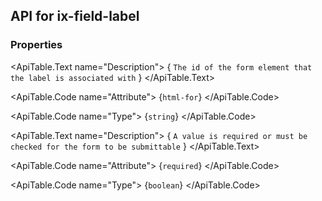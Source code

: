 
## API for ix-field-label

### Properties

<ApiTable id="property-htmlFor">
  <ApiTable.PropertyHeader name="htmlFor" singleFramework="">
  </ApiTable.PropertyHeader>

  <ApiTable.Text name="Description">
    { `The id of the form element that the label is associated with` }
  </ApiTable.Text>

  <ApiTable.Code name="Attribute">
    {`html-for`}
  </ApiTable.Code>

  <ApiTable.Code name="Type">
   {`string`}
  </ApiTable.Code>


</ApiTable>
<ApiTable id="property-required">
  <ApiTable.PropertyHeader name="required" singleFramework="">
  </ApiTable.PropertyHeader>

  <ApiTable.Text name="Description">
    { `A value is required or must be checked for the form to be submittable` }
  </ApiTable.Text>

  <ApiTable.Code name="Attribute">
    {`required`}
  </ApiTable.Code>

  <ApiTable.Code name="Type">
   {`boolean`}
  </ApiTable.Code>


</ApiTable>



